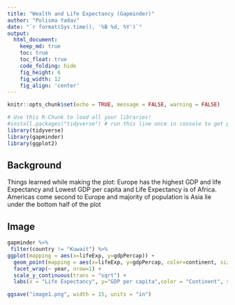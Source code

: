 ```yaml
---
title: "Wealth and Life Expectancy (Gapminder)"
author: "Polisma Yadav"
date: "`r format(Sys.time(), '%B %d, %Y')`"
output:
  html_document:  
    keep_md: true
    toc: true
    toc_float: true
    code_folding: hide
    fig_height: 6
    fig_width: 12
    fig_align: 'center'
---
```


```r
knitr::opts_chunk$set(echo = TRUE, message = FALSE, warning = FALSE)
```

```r
# Use this R-Chunk to load all your libraries!
#install.packages("tidyverse") # run this line once in console to get package
library(tidyverse)
library(gapminder)
library(ggplot2)
```


## Background

Things learned while making the plot:
Europe has the highest GDP and life Expectancy and Lowest GDP per capita and Life Expectancy is of Africa.
Americas come second to Europe and majority of population is Asia lie under the bottom half of the plot

## Image

```r
gapminder %>%
 filter(country != "Kuwait") %>%
ggplot(mapping = aes(x=lifeExp, y=gdpPercap)) + 
  geom_point(mapping = aes(x=lifeExp, y=gdpPercap, color=continent, size=pop/100000)) +
  facet_wrap(~ year, nrow=1) + 
  scale_y_continuous(trans = "sqrt") + 
  labs(x = "Life Expectancy", y="GDP per capita",color = "Continent", size = "Population (100k)")

```

```r
ggsave("image1.png", width = 15, units = "in")
```